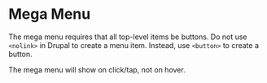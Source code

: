
<Meta title="Components/Menu/Mega Menu/Documentation" />

# Mega Menu

The mega menu requires that all top-level items be buttons. Do not use
`<nolink>` in Drupal to create a menu item. Instead, use `<button>` to create a
button.

The mega menu will show on click/tap, not on hover.
